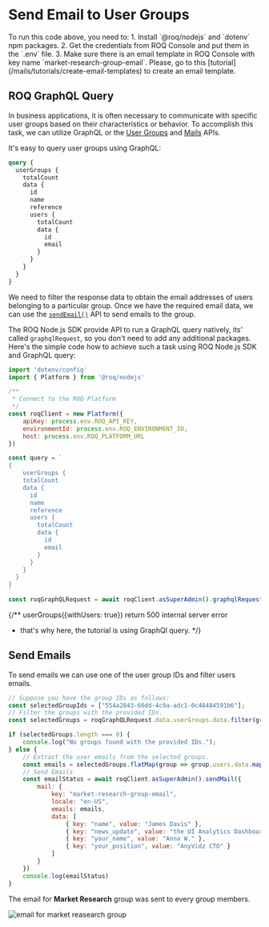 
# Send Email to User Groups

<Callout type="info">
To run this code above, you need to:
1. Install `@roq/nodejs` and `dotenv` npm packages. 
2. Get the credentials from ROQ Console and put them in the `.env` file.
3. Make sure there is an email template in ROQ Console with key name `market-research-group-email`. Please, go to this [tutorial](/mails/tutorials/create-email-templates) to create an email template.
</Callout>

## ROQ GraphQL Query

In business applications, it is often necessary to communicate with specific user groups based on their characteristics or behavior. To accomplish this task, we can utilize GraphQL or the [User Groups](/user-groups/api) and [Mails](/mails/api) APIs.

It's easy to query user groups using GraphQL:

```graphql
query {
  userGroups {
  	totalCount
    data {
      id
  	  name
  	  reference
      users {
        totalCount
        data {
          id
          email
        }
      }
    }
  }
}
```

We need to filter the response data to obtain the email addresses of users belonging to a particular group. Once we have the required email data, we can use the [`sendEmail()`](/mails/api#sendmail) API to send emails to the group.

The ROQ Node.js SDK provide API to run a GraphQL query natively, its' called `graphqlRequest`, so you don't need to add any additional packages. Here's the simple code how to achieve such a task using ROQ Node.js SDK and GraphQL query:

```js
import 'dotenv/config'
import { Platform } from '@roq/nodejs'

/**
 * Connect to the ROQ Platform
 */
const roqClient = new Platform({
	apiKey: process.env.ROQ_API_KEY,
	environmentId: process.env.ROQ_ENVIRONMENT_ID,
	host: process.env.ROQ_PLATFORM_URL
})

const query = `
{
    userGroups {
  	totalCount
    data {
      id
  	  name
  	  reference
      users {
        totalCount
        data {
          id
		  email
        }
      }
    } 
  }
}
`
const roqGraphQLRequest = await roqClient.asSuperAdmin().graphqlRequest(query);
```

{/** userGroups({withUsers: true}) return 500 internal server error
 * that's why here, the tutorial is using GraphQl query.
*/}


## Send Emails

To send emails we can use one of the user group IDs and filter users emails.

```js
// Suppose you have the group IDs as follows:
const selectedGroupIds = ["554a2843-66dd-4c9a-adc1-0c48484591b6"];
// Filter the groups with the provided IDs.
const selectedGroups = roqGraphQLRequest.data.userGroups.data.filter(group => selectedGroupIds.includes(group.id));

if (selectedGroups.length === 0) {
	console.log("No groups found with the provided IDs.");
} else {
	// Extract the user emails from the selected groups.
	const emails = selectedGroups.flatMap(group => group.users.data.map(user => user.email));
	// Send Emails
	const emailStatus = await roqClient.asSuperAdmin().sendMail({
		mail: {
			key: "market-research-group-email",
			locale: "en-US",
			emails: emails,
			data: [
				{ key: "name", value: "James Davis" },
				{ key: "news_update", value: "the UI Analytics Dashboard is available!" },
				{ key: "your_name", value: "Anna W." },
				{ key: "your_position", value: "AnyVidz CTO" }
			]
		}
	})
	console.log(emailStatus)
}
```
The email for **Market Research** group was sent to every group members.

![email for market reasearch group](/email-group-template.png)